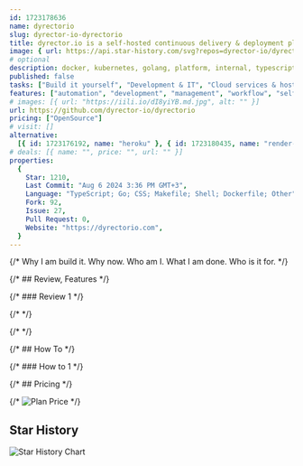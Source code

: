 ```yaml
---
id: 1723178636
name: dyrectorio
slug: dyrector-io-dyrectorio
title: dyrector.io is a self-hosted continuous delivery & deployment platform with version management.
image: { url: https://api.star-history.com/svg?repos=dyrector-io/dyrectorio }
# optional
description: docker, kubernetes, golang, platform, internal, typescript, containers, developer, release, hacktoberfest, delivery,  ,
published: false
tasks: ["Build it yourself", "Development & IT", "Cloud services & hosting"]
features: ["automation", "development", "management", "workflow", "self-host"]
# images: [{ url: "https://iili.io/dI8yiYB.md.jpg", alt: "" }]
url: https://github.com/dyrector-io/dyrectorio
pricing: ["OpenSource"]
# visit: []
alternative:
  [{ id: 1723176192, name: "heroku" }, { id: 1723180435, name: "render-com" }]
# deals: [{ name: "", price: "", url: "" }]
properties:
  {
    Star: 1210,
    Last Commit: "Aug 6 2024 3:36 PM GMT+3",
    Language: "TypeScript; Go; CSS; Makefile; Shell; Dockerfile; Other",
    Fork: 92,
    Issue: 27,
    Pull Request: 0,
    Website: "https://dyrectorio.com",
  }
---
```


{/* Why I am build it. Why now. Who am I. What I am done. Who is it for. */}

{/* ## Review, Features */}

{/* ### Review 1 */}

{/* <DetailYoutube videoId="" startTime={0} /> */}

{/* <Twitters ids=[] /> */}

{/* ## How To */}

{/* ### How to 1 */}

{/* ## Pricing */}

{/* <Img src="" alt="Plan Price" /> */}

## Star History

![Star History Chart](https://api.star-history.com/svg?repos=dyrector-io/dyrectorio)
